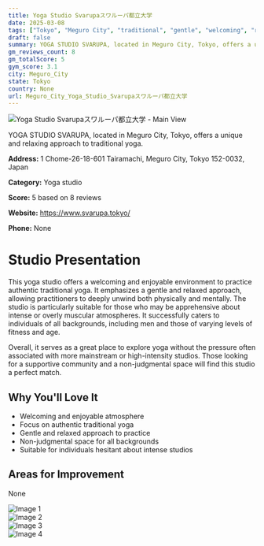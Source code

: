 ```yaml
---
title: Yoga Studio Svarupaスワルーパ都立大学
date: 2025-03-08
tags: ["Tokyo", "Meguro City", "traditional", "gentle", "welcoming", "relaxed", "Meguro City"]  
draft: false
summary: YOGA STUDIO SVARUPA, located in Meguro City, Tokyo, offers a unique and relaxing approach to traditional yoga.
gm_reviews_count: 8
gm_totalScore: 5
gym_score: 3.1
city: Meguro_City
state: Tokyo
country: None
url: Meguro_City_Yoga_Studio_Svarupaスワルーパ都立大学
---
```


<div className="aspect-[16/9] relative my-8">
  <img 
    src="https://lh5.googleusercontent.com/p/AF1QipP590vodHSaSGogfObCJmyt5Xqz9ajVpOtt2bwN=w1920-h1080-k-no"
    alt="Yoga Studio Svarupaスワルーパ都立大学 - Main View"
    className="object-cover absolute inset-0 w-full h-full rounded-lg"
  />
</div>

YOGA STUDIO SVARUPA, located in Meguro City, Tokyo, offers a unique and relaxing approach to traditional yoga.

**Address:** 1 Chome-26-18-601 Tairamachi, Meguro City, Tokyo 152-0032, Japan

**Category:** Yoga studio

**Score:** 5 based on 8 reviews

**Website:** https://www.svarupa.tokyo/

**Phone:** None

# Studio Presentation

This yoga studio offers a welcoming and enjoyable environment to practice authentic traditional yoga. It emphasizes a gentle and relaxed approach, allowing practitioners to deeply unwind both physically and mentally. The studio is particularly suitable for those who may be apprehensive about intense or overly muscular atmospheres. It successfully caters to individuals of all backgrounds, including men and those of varying levels of fitness and age. 

Overall, it serves as a great place to explore yoga without the pressure often associated with more mainstream or high-intensity studios. Those looking for a supportive community and a non-judgmental space will find this studio a perfect match.

## Why You'll Love It

- Welcoming and enjoyable atmosphere
- Focus on authentic traditional yoga
- Gentle and relaxed approach to practice
- Non-judgmental space for all backgrounds
- Suitable for individuals hesitant about intense studios

## Areas for Improvement

None

<div className="grid grid-cols-1 xl:grid-cols-2 gap-4 my-8">
<div className="aspect-[4/3] relative"><img src="https://lh5.googleusercontent.com/p/AF1QipNJzdDPtCevq86w5UAVm2Vmex6f-Fg6T30ruBcJ=w1920-h1080-k-no" alt="Image 1" className="object-cover absolute inset-0 w-full h-full rounded-lg" /></div>
<div className="aspect-[4/3] relative"><img src="https://lh5.googleusercontent.com/p/AF1QipPuvPebcqdRRpK9YjqsuQA5WCqtO6eSCFh9cuKM=w1920-h1080-k-no" alt="Image 2" className="object-cover absolute inset-0 w-full h-full rounded-lg" /></div>
<div className="aspect-[4/3] relative"><img src="https://lh5.googleusercontent.com/p/AF1QipPp4eSgsjt35xVDJeHofMBkjaOj_WQsLtXDxVwS=w1920-h1080-k-no" alt="Image 3" className="object-cover absolute inset-0 w-full h-full rounded-lg" /></div>
<div className="aspect-[4/3] relative"><img src="https://lh5.googleusercontent.com/p/AF1QipN1qaFo7FS--zTMq4mHciehiknNmQoRPlEFDwjV=w1920-h1080-k-no" alt="Image 4" className="object-cover absolute inset-0 w-full h-full rounded-lg" /></div>
</div>